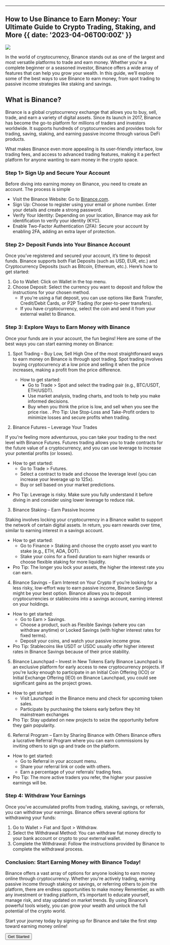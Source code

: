

---
## How to Use Binance to Earn Money: Your Ultimate Guide to Crypto Trading, Staking, and More {{ date: '2023-04-06T00:00Z' }}

![](@/images/binance.jpg)

In the world of cryptocurrency, Binance stands out as one of the largest and most versatile platforms to trade and earn money. 
Whether you're a complete beginner or a seasoned investor, Binance offers a wide array of features that can help you grow your wealth. 
In this guide, we’ll explore some of the best ways to use Binance to earn money, from spot trading to passive income strategies like staking and savings.

## What is Binance?

Binance is a global cryptocurrency exchange that allows you to buy, sell, trade, and earn a variety of digital assets. Since its launch in 2017, Binance has become the go-to platform for millions of traders and investors worldwide. It supports hundreds of cryptocurrencies and provides tools for trading, saving, staking, and earning passive income through various DeFi products.

What makes Binance even more appealing is its user-friendly interface, low trading fees, and access to advanced trading features, making it a perfect platform for anyone wanting to earn money in the crypto space.


### <SparkleIcon /> Step 1> Sign Up and Secure Your Account

Before diving into earning money on Binance, you need to create an account. The process is simple

- Visit the Binance Website: Go to <a href="">Binance.com</a>.
- Sign Up: Choose to register using your email or phone number. Enter your details and create a strong password.
- Verify Your Identity: Depending on your location, Binance may ask for identification to verify your identity (KYC).
- Enable Two-Factor Authentication (2FA): Secure your account by enabling 2FA, adding an extra layer of protection.

### <SparkleIcon /> Step 2> Deposit Funds into Your Binance Account
Once you’ve registered and secured your account, it’s time to deposit funds. Binance supports both Fiat Deposits (such as USD, EUR, etc.) and Cryptocurrency Deposits (such as Bitcoin, Ethereum, etc.). Here’s how to get started:

1. Go to Wallet: Click on Wallet in the top menu.
1. Choose Deposit: Select the currency you want to deposit and follow the instructions for your chosen method.
    - If you're using a fiat deposit, you can use options like Bank Transfer, Credit/Debit Cards, or P2P Trading (for peer-to-peer transfers).
    - If you have cryptocurrency, select the coin and send it from your external wallet to Binance.

### <SparkleIcon /> Step 3: Explore Ways to Earn Money with Binance
Once your funds are in your account, the fun begins! Here are some of the best ways you can start earning money on Binance:
1. Spot Trading – Buy Low, Sell High
One of the most straightforward ways to earn money on Binance is through spot trading. Spot trading involves buying cryptocurrency at a low price and selling it when the price increases, making a profit from the price difference.
    - How to get started:
        - Go to Trade > Spot and select the trading pair (e.g., BTC/USDT, ETH/USDT).
        - Use market analysis, trading charts, and tools to help you make informed decisions.
        - Buy when you think the price is low, and sell when you see the price rise.
    . Pro Tip: Use Stop-Loss and Take-Profit orders to minimize losses and secure profits when trading.

2. Binance Futures – Leverage Your Trades

If you're feeling more adventurous, you can take your trading to the next level with Binance Futures. Futures trading allows you to trade contracts for the future value of a cryptocurrency, and you can use leverage to increase your potential profits (or losses).
- How to get started:
    - Go to Trade > Futures.
    - Select a contract to trade and choose the leverage level (you can increase your leverage up to 125x).
    - Buy or sell based on your market predictions.
* Pro Tip: Leverage is risky. Make sure you fully understand it before diving in and consider using lower leverage to reduce risk.

3. Binance Staking – Earn Passive Income

Staking involves locking your cryptocurrency in a Binance wallet to support the network of certain digital assets. In return, you earn rewards over time, similar to earning interest in a savings account.
- How to get started:
    - Go to Finance > Staking and choose the crypto asset you want to stake (e.g., ETH, ADA, DOT).
    - Stake your coins for a fixed duration to earn higher rewards or choose flexible staking for more liquidity.
- Pro Tip: The longer you lock your assets, the higher the interest rate you can earn.

4. Binance Savings – Earn Interest on Your Crypto
If you’re looking for a less risky, low-effort way to earn passive income, Binance Savings might be your best option. Binance allows you to deposit cryptocurrencies or stablecoins into a savings account, earning interest on your holdings.
- How to get started:
    - Go to Earn > Savings.
    - Choose a product, such as Flexible Savings (where you can withdraw anytime) or Locked Savings (with higher interest rates for fixed terms).
    - Deposit your coins, and watch your passive income grow.
- Pro Tip: Stablecoins like USDT or USDC usually offer higher interest rates in Binance Savings because of their price stability.

5. Binance Launchpad – Invest in New Tokens Early
Binance Launchpad is an exclusive platform for early access to new cryptocurrency projects. If you're lucky enough to participate in an Initial Coin Offering (ICO) or Initial Exchange Offering (IEO) on Binance Launchpad, you could see significant gains as the project grows.
- How to get started:
    - Visit Launchpad in the Binance menu and check for upcoming token sales.
    - Participate by purchasing the tokens early before they hit mainstream exchanges
- Pro Tip: Stay updated on new projects to seize the opportunity before they gain popularity.

6. Referral Program – Earn by Sharing Binance with Others
Binance offers a lucrative Referral Program where you can earn commissions by inviting others to sign up and trade on the platform.
- How to get started:
    - Go to Referral in your account menu.
    - Share your referral link or code with others.
    - Earn a percentage of your referrals’ trading fees.
- Pro Tip: The more active traders you refer, the higher your passive earnings will be.

### <SparkleIcon /> Step 4: Withdraw Your Earnings
Once you’ve accumulated profits from trading, staking, savings, or referrals, you can withdraw your earnings. Binance offers several options for withdrawing your funds:
1. Go to Wallet > Fiat and Spot > Withdraw.
2. Select the Withdrawal Method: You can withdraw fiat money directly to your bank account or crypto to your external wallet.
3. Complete the Withdrawal: Follow the instructions provided by Binance to complete the withdrawal process.

### <SparkleIcon /> Conclusion: Start Earning Money with Binance Today!

Binance offers a vast array of options for anyone looking to earn money online through cryptocurrency. 
Whether you're actively trading, earning passive income through staking or savings, or referring others to join the platform, there are endless opportunities to make money
Remember, as with any investment or trading platform, it’s important to educate yourself, manage risk, and stay updated on market trends. By using Binance’s powerful tools wisely, you can grow your wealth and unlock the full potential of the crypto world.

Start your journey today by signing up for Binance and take the first step toward earning money online!
<div className="ontainer py-5 px-5 mx-0 min-w-full flex flex-col items-center"><Button arrow className="animate-bounce"> Get Started </Button></div>
